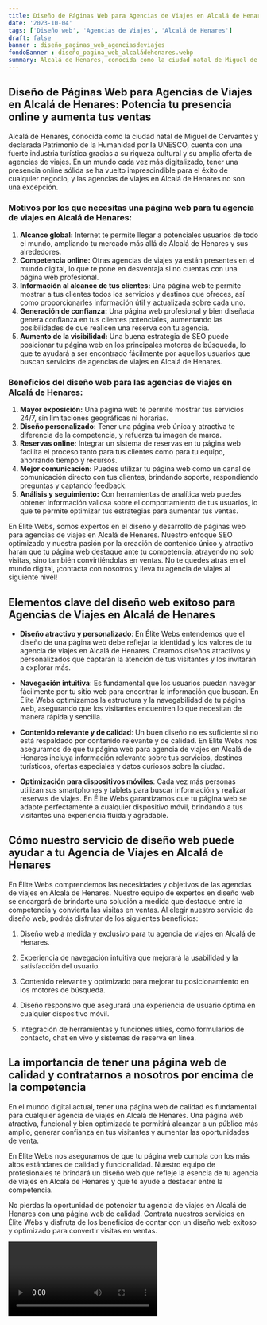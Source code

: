 ```yaml
---
title: Diseño de Páginas Web para Agencias de Viajes en Alcalá de Henares
date: '2023-10-04'
tags: ['Diseño web', 'Agencias de Viajes', 'Alcalá de Henares']
draft: false
banner : diseño_paginas_web_agenciasdeviajes
fondoBanner : diseño_pagina_web_alcaládehenares.webp
summary: Alcalá de Henares, conocida como la ciudad natal de Miguel de Cervantes y declarada Patrimonio de la Humanidad por la UNESCO, cuenta con una fuerte industria turística gracias a su riqueza cultural y su amplia oferta de agencias de viajes. En un mundo cada vez más digitalizado, tener una presencia online sólida se ha vuelto imprescindible para el éxito de cualquier negocio, y las agencias de viajes en Alcalá de Henares no son una excepción.
---
```


## Diseño de Páginas Web para Agencias de Viajes en Alcalá de Henares: Potencia tu presencia online y aumenta tus ventas

Alcalá de Henares, conocida como la ciudad natal de Miguel de Cervantes y declarada Patrimonio de la Humanidad por la UNESCO, cuenta con una fuerte industria turística gracias a su riqueza cultural y su amplia oferta de agencias de viajes. En un mundo cada vez más digitalizado, tener una presencia online sólida se ha vuelto imprescindible para el éxito de cualquier negocio, y las agencias de viajes en Alcalá de Henares no son una excepción.

### Motivos por los que necesitas una página web para tu agencia de viajes en Alcalá de Henares:

1. **Alcance global:** Internet te permite llegar a potenciales usuarios de todo el mundo, ampliando tu mercado más allá de Alcalá de Henares y sus alrededores.
2. **Competencia online:** Otras agencias de viajes ya están presentes en el mundo digital, lo que te pone en desventaja si no cuentas con una página web profesional.
3. **Información al alcance de tus clientes:** Una página web te permite mostrar a tus clientes todos los servicios y destinos que ofreces, así como proporcionarles información útil y actualizada sobre cada uno.
4. **Generación de confianza:** Una página web profesional y bien diseñada genera confianza en tus clientes potenciales, aumentando las posibilidades de que realicen una reserva con tu agencia.
5. **Aumento de la visibilidad:** Una buena estrategia de SEO puede posicionar tu página web en los principales motores de búsqueda, lo que te ayudará a ser encontrado fácilmente por aquellos usuarios que buscan servicios de agencias de viajes en Alcalá de Henares.

### Beneficios del diseño web para las agencias de viajes en Alcalá de Henares:

1. **Mayor exposición:** Una página web te permite mostrar tus servicios 24/7, sin limitaciones geográficas ni horarias.
2. **Diseño personalizado:** Tener una página web única y atractiva te diferencia de la competencia, y refuerza tu imagen de marca.
3. **Reservas online:** Integrar un sistema de reservas en tu página web facilita el proceso tanto para tus clientes como para tu equipo, ahorrando tiempo y recursos.
4. **Mejor comunicación:** Puedes utilizar tu página web como un canal de comunicación directo con tus clientes, brindando soporte, respondiendo preguntas y captando feedback.
5. **Análisis y seguimiento:** Con herramientas de analítica web puedes obtener información valiosa sobre el comportamiento de tus usuarios, lo que te permite optimizar tus estrategias para aumentar tus ventas.

En Élite Webs, somos expertos en el diseño y desarrollo de páginas web para agencias de viajes en Alcalá de Henares. Nuestro enfoque SEO optimizado y nuestra pasión por la creación de contenido único y atractivo harán que tu página web destaque ante tu competencia, atrayendo no solo visitas, sino también convirtiéndolas en ventas. No te quedes atrás en el mundo digital, ¡contacta con nosotros y lleva tu agencia de viajes al siguiente nivel!

<GifSeo />

<Cta />

## Elementos clave del diseño web exitoso para Agencias de Viajes en Alcalá de Henares

- **Diseño atractivo y personalizado**: En Élite Webs entendemos que el diseño de una página web debe reflejar la identidad y los valores de tu agencia de viajes en Alcalá de Henares. Creamos diseños atractivos y personalizados que captarán la atención de tus visitantes y los invitarán a explorar más.

- **Navegación intuitiva**: Es fundamental que los usuarios puedan navegar fácilmente por tu sitio web para encontrar la información que buscan. En Élite Webs optimizamos la estructura y la navegabilidad de tu página web, asegurando que los visitantes encuentren lo que necesitan de manera rápida y sencilla.

- **Contenido relevante y de calidad**: Un buen diseño no es suficiente si no está respaldado por contenido relevante y de calidad. En Élite Webs nos aseguramos de que tu página web para agencia de viajes en Alcalá de Henares incluya información relevante sobre tus servicios, destinos turísticos, ofertas especiales y datos curiosos sobre la ciudad.

- **Optimización para dispositivos móviles**: Cada vez más personas utilizan sus smartphones y tablets para buscar información y realizar reservas de viajes. En Élite Webs garantizamos que tu página web se adapte perfectamente a cualquier dispositivo móvil, brindando a tus visitantes una experiencia fluida y agradable.

## Cómo nuestro servicio de diseño web puede ayudar a tu Agencia de Viajes en Alcalá de Henares

En Élite Webs comprendemos las necesidades y objetivos de las agencias de viajes en Alcalá de Henares. Nuestro equipo de expertos en diseño web se encargará de brindarte una solución a medida que destaque entre la competencia y convierta las visitas en ventas. Al elegir nuestro servicio de diseño web, podrás disfrutar de los siguientes beneficios:

1. Diseño web a medida y exclusivo para tu agencia de viajes en Alcalá de Henares.

2. Experiencia de navegación intuitiva que mejorará la usabilidad y la satisfacción del usuario.

3. Contenido relevante y optimizado para mejorar tu posicionamiento en los motores de búsqueda.

4. Diseño responsivo que asegurará una experiencia de usuario óptima en cualquier dispositivo móvil.

5. Integración de herramientas y funciones útiles, como formularios de contacto, chat en vivo y sistemas de reserva en línea.

## La importancia de tener una página web de calidad y contratarnos a nosotros por encima de la competencia

En el mundo digital actual, tener una página web de calidad es fundamental para cualquier agencia de viajes en Alcalá de Henares. Una página web atractiva, funcional y bien optimizada te permitirá alcanzar a un público más amplio, generar confianza en tus visitantes y aumentar las oportunidades de venta.

En Élite Webs nos aseguramos de que tu página web cumpla con los más altos estándares de calidad y funcionalidad. Nuestro equipo de profesionales te brindará un diseño web que refleje la esencia de tu agencia de viajes en Alcalá de Henares y que te ayude a destacar entre la competencia.

No pierdas la oportunidad de potenciar tu agencia de viajes en Alcalá de Henares con una página web de calidad. Contrata nuestros servicios en Élite Webs y disfruta de los beneficios de contar con un diseño web exitoso y optimizado para convertir visitas en ventas.

<Video />

<CtaBot job='Agencias de Viajes' city='Alcalá de Henares'/>

<Gmaps query='Alcalá de Henares+españa+maps' />